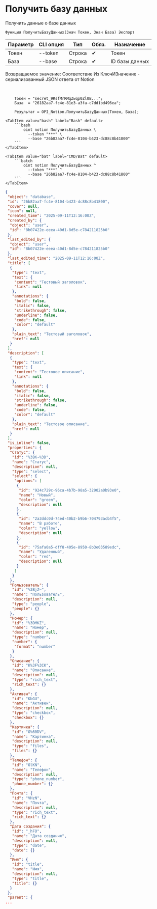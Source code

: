 ﻿---
sidebar_position: 2
description: Получить базу данных и другие функции для работы с Notion в Открытом пакете интеграций - бесплатной open-source библиотеке интеграций для 1С:Предприятие 8, OneScript и CLI
keywords: [1C, 1С, 1С:Предприятие, 1С:Предприятие 8.3, API, Интеграция, Сервисы, Обмен, OneScript, CLI, Notion]
---


# Получить базу данных
 Получить данные о базе данных



`Функция ПолучитьБазуДанных(Знач Токен, Знач База) Экспорт`

  | Параметр | CLI опция | Тип | Обяз. | Назначение |
  |-|-|-|-|-|
  | Токен | --token | Строка | &#x2714; | Токен |
  | База | --base | Строка | &#x2714; | ID базы данных |

  
  Возвращаемое значение:   Соответствие Из КлючИЗначение - сериализованный JSON ответа от Notion

<br/>




```bsl title="Пример использования для 1С:Предприятие/OneScript"
    Токен = "secret_9RsfMrRMqZwqp0Zl0B...";
    База  = "26182aa7-fc4e-81e3-a3fa-c7dd1bd496ea";

    Результат = OPI_Notion.ПолучитьБазуДанных(Токен, База);
```
    

 <Tabs>
  
    <TabItem value="bash" label="Bash" default>
        ```bash
            oint notion ПолучитьБазуДанных \
              --token "***" \
              --base "26b82aa7-fc4e-8104-b423-dc88c8b41800"
        ```
    </TabItem>
  
    <TabItem value="bat" label="CMD/Bat" default>
        ```batch
            oint notion ПолучитьБазуДанных ^
              --token "***" ^
              --base "26b82aa7-fc4e-8104-b423-dc88c8b41800"
        ```
    </TabItem>
</Tabs>


```json title="Результат"
{
 "object": "database",
 "id": "26b82aa7-fc4e-8104-b423-dc88c8b41800",
 "cover": null,
 "icon": null,
 "created_time": "2025-09-11T12:16:00Z",
 "created_by": {
  "object": "user",
  "id": "8b07422e-eeea-40d1-8d5e-c784211825b0"
 },
 "last_edited_by": {
  "object": "user",
  "id": "8b07422e-eeea-40d1-8d5e-c784211825b0"
 },
 "last_edited_time": "2025-09-11T12:16:00Z",
 "title": [
  {
   "type": "text",
   "text": {
    "content": "Тестовый заголовок",
    "link": null
   },
   "annotations": {
    "bold": false,
    "italic": false,
    "strikethrough": false,
    "underline": false,
    "code": false,
    "color": "default"
   },
   "plain_text": "Тестовый заголовок",
   "href": null
  }
 ],
 "description": [
  {
   "type": "text",
   "text": {
    "content": "Тестовое описание",
    "link": null
   },
   "annotations": {
    "bold": false,
    "italic": false,
    "strikethrough": false,
    "underline": false,
    "code": false,
    "color": "default"
   },
   "plain_text": "Тестовое описание",
   "href": null
  }
 ],
 "is_inline": false,
 "properties": {
  "Статус": {
   "id": "%3BK~%3D",
   "name": "Статус",
   "description": null,
   "type": "select",
   "select": {
    "options": [
     {
      "id": "924c729c-96ca-4b7b-98a5-32902a0b93e0",
      "name": "Новый",
      "color": "green",
      "description": null
     },
     {
      "id": "2a3ddc0d-74ed-40b2-b9b6-704793acb4f5",
      "name": "В работе",
      "color": "yellow",
      "description": null
     },
     {
      "id": "75afa0a5-dff8-405e-8950-8b3e03589edc",
      "name": "Удаленный",
      "color": "red",
      "description": null
     }
    ]
   }
  },
  "Пользователь": {
   "id": "%3BjZ~",
   "name": "Пользователь",
   "description": null,
   "type": "people",
   "people": {}
  },
  "Номер": {
   "id": "%3DMKZ",
   "name": "Номер",
   "description": null,
   "type": "number",
   "number": {
    "format": "number"
   }
  },
  "Описание": {
   "id": "K%3F%3CK",
   "name": "Описание",
   "description": null,
   "type": "rich_text",
   "rich_text": {}
  },
  "Активен": {
   "id": "KbGU",
   "name": "Активен",
   "description": null,
   "type": "checkbox",
   "checkbox": {}
  },
  "Картинка": {
   "id": "O%60DV",
   "name": "Картинка",
   "description": null,
   "type": "files",
   "files": {}
  },
  "Телефон": {
   "id": "OlKN",
   "name": "Телефон",
   "description": null,
   "type": "phone_number",
   "phone_number": {}
  },
  "Почта": {
   "id": "VHzN",
   "name": "Почта",
   "description": null,
   "type": "rich_text",
   "rich_text": {}
  },
  "Дата создания": {
   "id": "_hFO",
   "name": "Дата создания",
   "description": null,
   "type": "date",
   "date": {}
  },
  "Имя": {
   "id": "title",
   "name": "Имя",
   "description": null,
   "type": "title",
   "title": {}
  }
 },
 "parent": {
...
```
